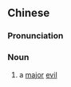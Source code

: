 {{also|大恶}}
==Chinese==
{{zh-forms|s=大恶}}

===Pronunciation===
{{zh-pron
|m=dà'è
|cat=n
}}

===Noun===
{{zh-noun}}

# a [[major]] [[evil]]